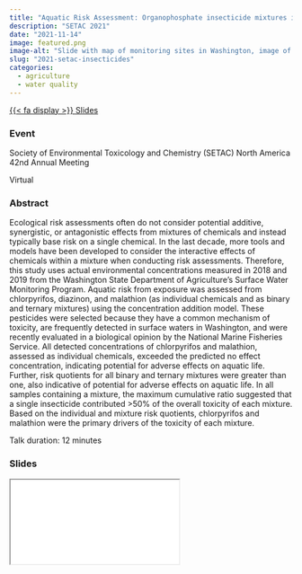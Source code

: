 ```yaml
---
title: "Aquatic Risk Assessment: Organophosphate insecticide mixtures in Washington surface waters"
description: "SETAC 2021"
date: "2021-11-14"
image: featured.png
image-alt: "Slide with map of monitoring sites in Washington, image of Coho fry, and list of threatened or endangered salmonid species.."
slug: "2021-setac-insecticides"
categories:
  - agriculture
  - water quality
---
```


<a href="2021_SETAC_CDM MixtureRA.pdf" download="2021_SETAC_CDM MixtureRA.pdf" class="listing-btns">{{< fa display >}} Slides<a>

### Event

Society of Environmental Toxicology and Chemistry (SETAC) North America 42nd Annual Meeting

Virtual

### Abstract

Ecological risk assessments often do not consider potential additive, synergistic, or antagonistic effects from mixtures of chemicals and instead typically base risk on a single chemical. In the last decade, more tools and models have been developed to consider the interactive effects of chemicals within a mixture when conducting risk assessments. Therefore, this study uses actual environmental concentrations measured in 2018 and 2019 from the Washington State Department of Agriculture’s Surface Water Monitoring Program. Aquatic risk from exposure was assessed from chlorpyrifos, diazinon, and malathion (as individual chemicals and as binary and ternary mixtures) using the concentration addition model. These pesticides were selected because they have a common mechanism of toxicity, are frequently detected in surface waters in Washington, and were recently evaluated in a biological opinion by the National Marine Fisheries Service. All detected concentrations of chlorpyrifos and malathion, assessed as individual chemicals, exceeded the predicted no effect concentration, indicating potential for adverse effects on aquatic life. Further, risk quotients for all binary and ternary mixtures were greater than one, also indicative of potential for adverse effects on aquatic life. In all samples containing a mixture, the maximum cumulative ratio suggested that a single insecticide contributed >50% of the overall toxicity of each mixture. Based on the individual and mixture risk quotients, chlorpyrifos and malathion were the primary drivers of the toxicity of each mixture.

Talk duration: 12 minutes

### Slides

<iframe class="slide-deck" src="2021_SETAC_CDM MixtureRA.pdf"></iframe>
